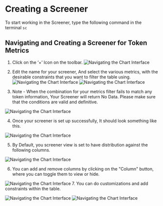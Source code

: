 # Creating a Screener

To start working in the Screener, type the following command in the terminal `sc`

## Navigating and Creating a Screener for Token Metrics

1. Click on the ‘+’ Icon on the toolbar.
   ![Navigating the Chart Interface](./../../assets/images/creating-a-screener-1.png)

2. Edit the name for your screener, And select the various metrics, with the desirable constraints that you want to filter the table using.
   ![Navigating the Chart Interface](./../../assets/images/creating-a-screener-3.png)
   ![Navigating the Chart Interface](./../../assets/images/creating-a-screener-2.png)
3. Note - When the combination for your metrics filter fails to match any token information, Your Screener will return No Data. Please make sure that the conditions are valid and definitive.

![Navigating the Chart Interface](./../../assets/images/creating-a-screener-4.png)

4. Once your screener is set up successfully, It should look something like this.

![Navigating the Chart Interface](./../../assets/images/creating-a-screener-5.png)

5. By Default, you screener view is set to have distribution against the following columns.

![Navigating the Chart Interface](./../../assets/images/creating-a-screener-6.png)

6. You can add and remove columns by clicking on the "Column" button, where you can toggle them to view or hide.

![Navigating the Chart Interface](./../../assets/images/creating-a-screener-7.png) 7. You can do customizations and add constraints within the table.

![Navigating the Chart Interface](./../../assets/images/creating-a-screener-8.png)
![Navigating the Chart Interface](./../../assets/images/creating-a-screener-9.png)
